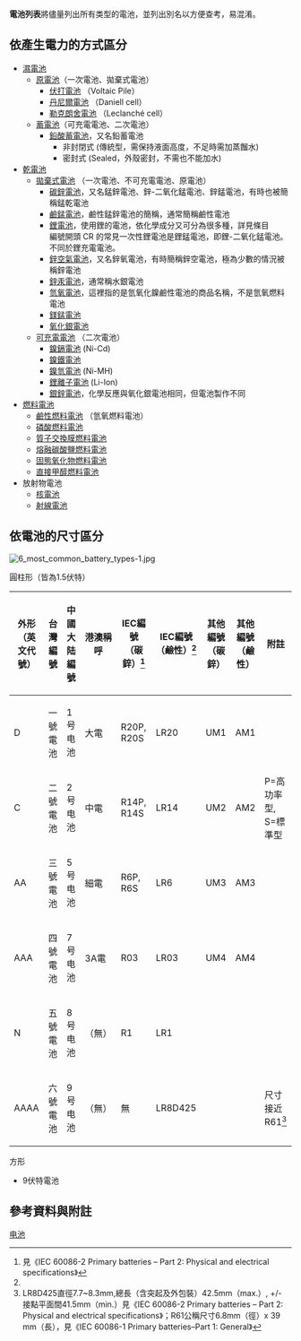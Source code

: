 {{refimprove|time=2020-01-06T06:58:11+00:00}}
{{未完成列表}}
'''電池列表'''將儘量列出所有类型的電池，並列出別名以方便查考，易混淆。

==依產生電力的方式區分==
*[[濕電池|濕電池]]
**[[原電池|原電池]]（一次電池、拋棄式電池）
***[[伏打電堆|伏打電池]] （Voltaic Pile）
***[[丹尼爾電池|丹尼爾電池]] （Daniell cell）
***[[勒克朗舍電池|勒克朗舍電池]] （Leclanché cell）
**[[蓄電池|蓄電池]]（可充電電池、二次電池）
***[[鉛酸蓄電池|鉛酸蓄電池]]，又名鉛蓄電池
****非封閉式 (傳統型，需保持液面高度，不足時需加蒸餾水)
****密封式 (Sealed，外殼密封，不需也不能加水)
*[[乾電池|乾電池]]
**[[原電池|拋棄式電池]] （一次電池、不可充電電池、原電池）
***[[碳鋅電池|碳鋅電池]]，又名錳鋅電池、鋅-二氧化錳電池、鋅錳電池，有時也被簡稱錳乾電池
***[[鹼錳電池|鹼錳電池]]，鹼性錳鋅電池的簡稱，通常簡稱鹼性電池
***[[鋰電池|鋰電池]]，使用鋰的電池，依化學成分又可分為很多種，詳見條目 <br /> 編號開頭 CR 的常見一次性鋰電池是鋰錳電池，即鋰-二氧化錳電池。不同於鋰充電電池。
***[[鋅空電池|鋅空氣電池]]，又名鋅氧電池，有時簡稱鋅空電池，極為少數的情況被稱鋅電池
***[[鋅汞電池|鋅汞電池]]，通常稱水銀電池
***[[氫氧電池|氫氧電池]]，這裡指的是氫氧化鎳鹼性電池的商品名稱，不是氫氧燃料電池
***[[鎂錳電池|鎂錳電池]]
***[[氧化銀電池|氧化銀電池]]
**[[蓄電池|可充電電池]] （二次電池）
***[[鎳鎘電池|鎳鎘電池]] (Ni-Cd)
***[[鎳鐵電池|鎳鐵電池]]
***[[鎳氫電池|鎳氫電池]] (Ni-MH)
***[[鋰離子電池|鋰離子電池]] (Li-Ion)
***[[銀鋅電池|銀鋅電池]]，化學反應與氧化銀電池相同，但電池製作不同
*[[燃料電池|燃料電池]]
**[[鹼性燃料電池|鹼性燃料電池]] （氫氧燃料電池）
**[[磷酸燃料電池|磷酸燃料電池]]
**[[質子交換膜燃料電池|質子交換膜燃料電池]]
**[[熔融碳酸鹽燃料電池|熔融碳酸鹽燃料電池]]
**[[固態氧化物燃料電池|固態氧化物燃料電池]]
**[[直接甲醇燃料電池|直接甲醇燃料電池]]
*放射物電池
**[[核電池|核電池]]
**[[射線電池|射線電池]]

==依電池的尺寸區分==
[[File:6_most_common_battery_types-1.jpg|thumb]]
{{main|乾電池|電池尺寸列表}}
;圓柱形（皆為1.5伏特）
{| class="wikitable" align="center" style="text-align:center"
!外形<br />（英文代號）!!台灣編號!!中國大陆編號||港澳稱呼||IEC編號（碳鋅）<ref name="iec2">見《IEC 60086-2 Primary batteries – Part 2: Physical and electrical specifications》</ref>||IEC編號（鹼性）<ref name="iec2" />||其他編號<br />（碳鋅） || 其他編號<br />（鹼性） || 附註
|-
| D || 一號電池 || 1号电池 || 大電 || R20P, R20S || LR20 || UM1 || AM1 ||rowspan=3| P=高功率型,<br />S=標準型

|-
| C || 二號電池 || 2号电池 || 中電 || R14P, R14S || LR14 || UM2 || AM2 
|-
| AA || 三號電池 || 5号电池 || 細電 || R6P, R6S || LR6 || UM3 || AM3 
|-
| AAA || 四號電池 || 7号电池 || 3A電 || R03 || LR03 || UM4 || AM4 ||
|-
| N || 五號電池 || 8号电池 || （無） || R1 || LR1 || || ||
|-
| AAAA || 六號電池 || 9号电池 || （無） || 無 || LR8D425 || || ||尺寸接近R61<ref>LR8D425直徑7.7~8.3mm,總長（含突起及外包裝）42.5mm（max.）, +/- 接點平面間41.5mm（min.）見《IEC 60086-2 Primary batteries – Part 2: Physical and electrical specifications》；R61公稱尺寸6.8mm（徑）x 39 mm（長），見《IEC 60086-1 Primary batteries–Part 1: General》</ref>
|}
;方形
*9伏特電池

==參考資料與附註==
{{reflist}}

{{電池}}

[[Category:电池|]]